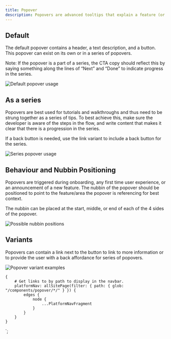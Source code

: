 ```yaml
---
title: Popover
description: Popovers are advanced tooltips that explain a feature (or series of features) and are displayed in a first time user experience, onboarding, or new feature context.
---
```



<ComponentHeader data={props.data} />

## Default

The default popover contains a header, a text description, and a button. This popover can exist on its own or in a series of popovers.

Note: If the popover is a part of a series, the CTA copy should reflect this by saying something along the lines of “Next” and “Done” to indicate progress in the series.

<Img src="./default.png" alt="Default popover usage" />

## As a series

Popovers are best used for tutorials and walkthroughs and thus need to be strung together as a series of tips. To best achieve this, make sure the developer is aware of the steps in the flow, and write content that makes it clear that there is a progression in the series.

If a back button is needed, use the link variant to include a back button for the series.

<Img src="./series.png" alt="Series popover usage" />

## Behaviour and Nubbin Positioning

Popovers are triggered during onboarding, any first time user experience, or an announcement of a new feature. The nubbin of the popover should be positioned to point to the feature/area the popover is referencing for best context.

The nubbin can be placed at the start, middle, or end of each of the 4 sides of the popover.

<Img src="./nubbins.png" alt="Possible nubbin positions" />

## Variants

Popovers can contain a link next to the button to link to more information or to provide the user with a back affordance for series of popovers.

<Img src="./variants.png" alt="Popover variant examples" />

<ComponentFooter data={props.data} />

    {
        # Get links to by path to display in the navbar.
        platformNav: allSitePage(filter: { path: { glob: "/components/popover/*/" } }) {
            edges {
                node {
                    ...PlatformNavFragment
                }
            }
        }
    }
`;
